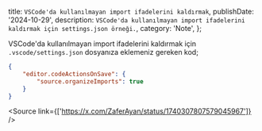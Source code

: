   title: `VSCode'da kullanılmayan import ifadelerini kaldırmak`,
  publishDate: '2024-10-29',
  description: `VSCode'da kullanılmayan import ifadelerini kaldırmak için settings.json örneği.`,
  category: 'Note',
};

VSCode'da kullanılmayan import ifadelerini kaldırmak için `.vscode/settings.json` dosyanıza eklemeniz gereken kod;

```javascript/filename=.vscode/settings.json
{
    "editor.codeActionsOnSave": {
        "source.organizeImports": true
    }
}
```

<Source link={['https://x.com/ZaferAyan/status/1740307807579045967']} />
